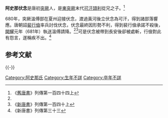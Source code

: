 '''阿史那伏念'''是唐初[[突厥|突厥]]人，是[[東突厥|東突厥]]末代[[可汗|可汗]][[頡利可汗|頡利]]從兄之子。<ref name="jts">《[[舊唐書|舊唐書]]》列傳第一百四十四上</ref>

680年，突厥溫傅部在夏州迎接伏念，渡過黃河後立伏念為可汗，得到諸部落響應。唐朝詔[[裴行儉|裴行儉]]率兵討伐伏念，伏念最終因形勢不利，得到裴行儉承諾不殺後，[[開耀|開耀]]元年（681年）執送溫傅請降。<ref name="jts"/><ref>《[[新唐書|新唐書]]》列傳第一百四十上</ref>可是伏念被帶到長安後卻被處斬，行儉對此有怨言，遂稱疾不出。<ref>《新唐書》列傳第三十三</ref>

==参考文献==
{{Reflist}}

{{-}}
{{北突厥可汗}}

[[Category:阿史那氏|Category:阿史那氏]]
[[Category:生年不詳|Category:生年不詳]]
[[Category:卒年不詳|Category:卒年不詳]]